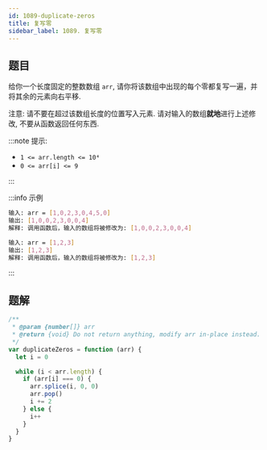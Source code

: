 ```yaml
---
id: 1089-duplicate-zeros
title: 复写零
sidebar_label: 1089. 复写零
---
```


## 题目

给你一个长度固定的整数数组 `arr`, 请你将该数组中出现的每个零都复写一遍，并将其余的元素向右平移.

注意: 请不要在超过该数组长度的位置写入元素. 请对输入的数组**就地**进行上述修改, 不要从函数返回任何东西.

:::note 提示:

- `1 <= arr.length <= 10⁴`
- `0 <= arr[i] <= 9`

:::

:::info 示例

```bash
输入: arr = [1,0,2,3,0,4,5,0]
输出: [1,0,0,2,3,0,0,4]
解释: 调用函数后，输入的数组将被修改为: [1,0,0,2,3,0,0,4]
```

```bash
输入: arr = [1,2,3]
输出: [1,2,3]
解释: 调用函数后，输入的数组将被修改为: [1,2,3]
```

:::

## 题解

```ts
/**
 * @param {number[]} arr
 * @return {void} Do not return anything, modify arr in-place instead.
 */
var duplicateZeros = function (arr) {
  let i = 0

  while (i < arr.length) {
    if (arr[i] === 0) {
      arr.splice(i, 0, 0)
      arr.pop()
      i += 2
    } else {
      i++
    }
  }
}
```
